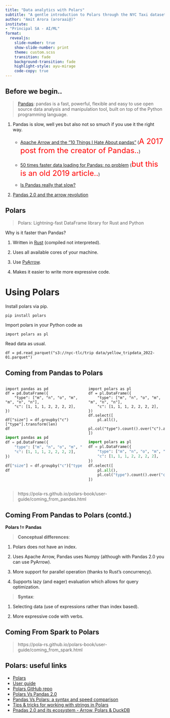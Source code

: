 ```yaml
---
title: "Data analytics with Polars"
subtitle: "A gentle introduction to Polars through the NYC Taxi dataset"
author: "Amit Arora (aroraai@)"
institute:
- "Principal SA - AI/ML"
format:
  revealjs:
    slide-number: true
    show-slide-number: print
    theme: custom.scss
    transition: fade
    background-transition: fade
    highlight-style: ayu-mirage
    code-copy: true
---
```



## Before we begin..

>[Pandas](https://pandas.pydata.org/): pandas is a fast, powerful, flexible and easy to use open source data analysis and manipulation tool, built on top of the Python programming language.

::: {.incremental}

1. Pandas is slow, well yes but also not so smuch if you use it the right way.

    - [Apache Arrow and the "10 Things I Hate About pandas"](https://wesmckinney.com/blog/apache-arrow-pandas-internals/) (<font color=red size=5>A 2017 post from the creator of Pandas..</font>)

    - [50 times faster data loading for Pandas: no problem](https://blog.esciencecenter.nl/irregular-data-in-pandas-using-c-88ce311cb9ef) (<font color=red size=5>but this is an old 2019 article..</font>)

    - [Is Pandas really that slow?](https://medium.com/@tommerrissin/is-pandas-really-that-slow-cff4352e4f58)

1. [Pandas 2.0 and the arrow revolution](https://datapythonista.me/blog/pandas-20-and-the-arrow-revolution-part-i)

:::


## Polars

>Polars: Lightning-fast DataFrame library for Rust and Python

Why is it faster than Pandas?

::: {.incremental}

1. Written in [Rust](https://www.rust-lang.org/) (compiled not interpreted).

1. Uses all available cores of your machine.

1. Use [PyArrow](https://pypi.org/project/pyarrow/).

1. Makes it easier to write more expressive code.
:::

# Using Polars

Install polars via pip.

```.bash
pip install polars
```

Import polars in your Python code as

```.python
import polars as pl
```

Read data as usual.

```.python
df = pd.read_parquet("s3://nyc-tlc/trip data/yellow_tripdata_2022-01.parquet")
```

## Coming from Pandas to Polars

::: columns

::: {.column width="50%"}

```.python
import pandas as pd
df = pd.DataFrame({
    "type": ["m", "n", "o", "m", "m", "n", "n"],
    "c": [1, 1, 1, 2, 2, 2, 2],
})

df["size"] = df.groupby("c")["type"].transform(len)
df
```
```python
import pandas as pd
df = pd.DataFrame({
    "type": ["m", "n", "o", "m", "m", "n", "n"],
    "c": [1, 1, 1, 2, 2, 2, 2],
})

df["size"] = df.groupby("c")["type"].transform(len)
df
```
:::

::: {.column width="50%"}
```.python
import polars as pl
df = pl.DataFrame({
    "type": ["m", "n", "o", "m", "m", "n", "n"],
    "c": [1, 1, 1, 2, 2, 2, 2],
})
df.select([
    pl.all(),
    pl.col("type").count().over("c").alias("size")
])
```
```python
import polars as pl
df = pl.DataFrame({
    "type": ["m", "n", "o", "m", "m", "n", "n"],
    "c": [1, 1, 1, 2, 2, 2, 2],
})
df.select([
    pl.all(),
    pl.col("type").count().over("c").alias("size")
])
```
:::
:::

>https://pola-rs.github.io/polars-book/user-guide/coming_from_pandas.html

## Coming From Pandas to Polars (contd.)

::: {.goal}
**Polars != Pandas**
:::

>**Conceptual differences**:

1. Polars does not have an index.

1. Uses Apache Arrow, Pandas uses Numpy (although with Pandas 2.0 you can use PyArrow).

1. More support for parallel operation (thanks to Rust's concurrency).

1. Supports lazy (and eager) evaluation which allows for query optimization.

>**Syntax**:

1. Selecting data (use of expressions rather than index based).

1. More expressive code with verbs.


## Coming From Spark to Polars

>https://pola-rs.github.io/polars-book/user-guide/coming_from_spark.html

## Polars: useful links

- [Polars](https://github.com/pola-rs/polars)
- [User guide](https://pola-rs.github.io/polars-book/user-guide/)
- [Polars GitHub repo](https://github.com/pola-rs/polars)
- [Polars Vs Pandas 2.0](https://medium.com/cuenex/pandas-2-0-vs-polars-the-ultimate-battle-a378eb75d6d1)
- [Pandas Vs Polars: a syntax and speed comparison](https://towardsdatascience.com/pandas-vs-polars-a-syntax-and-speed-comparison-5aa54e27497e)
- [Tips & tricks for working with strings in Polars](https://towardsdatascience.com/tips-and-tricks-for-working-with-strings-in-polars-ec6bb74aeec2)
- [Pnadas 2.0 and its ecosystem - Arrow, Polars & DuckDB](https://airbyte.com/blog/pandas-2-0-ecosystem-arrow-polars-duckdb)

